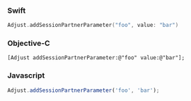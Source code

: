 <Tabs>
<Tab sync="swift">

### Swift

```swift
Adjust.addSessionPartnerParameter("foo", value: "bar")
```

</Tab>
<Tab sync="objc">

### Objective-C

```objc
[Adjust addSessionPartnerParameter:@"foo" value:@"bar"];
```

</Tab>
<Tab sync="js">

### Javascript

```js
Adjust.addSessionPartnerParameter('foo', 'bar');
```

</Tab>
</Tabs>

